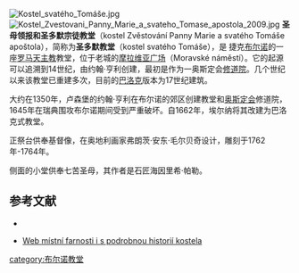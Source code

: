 [[File:Kostel_svatého_Tomáše.jpg|thumb]]
[[File:Kostel_Zvestovani_Panny_Marie_a_svateho_Tomase_apostola_2009.jpg|thumb]]
'''圣母领报和圣多默宗徒教堂'''（kostel Zvěstování Panny Marie a svatého Tomáše apoštola），简称为'''圣多默教堂'''（kostel svatého Tomáše），是 捷克[[布尔诺|布尔诺]]的一座[[罗马天主教|罗马天主教]]教堂，位于老城的[[摩拉维亚广场|摩拉维亚广场]]（Moravské náměstí）。它的起源可以追溯到14世纪，由约翰·亨利创建，最初是作为一奥斯定会[[修道院|修道院]]。几个世纪以来该教堂已重建多次，目前的[[巴洛克|巴洛克]]版本为17世纪建筑。

大约在1350年，卢森堡的约翰·亨利在布尔诺的郊区创建教堂和[[奥斯定会|奥斯定会]]修道院，1645年在瑞典围攻布尔诺期间受到严重破坏。自1662年，埃尔纳将其改建为巴洛克式教堂。
     
正祭台供奉基督像，在奥地利画家弗朗茨·安东·毛尔贝奇设计，雕刻于1762年-1764年。

侧面的小堂供奉七苦圣母，其作者是石匠海因里希·帕勒。

== 参考文献 ==
*{{cite book
 | author = Clemens d'Elpidio Janetschek
 | title = Das Augustiner-Eremitenstift S. Thomas in Brünn mit steter Bezugname auf die Klöster desselben Ordens in Mähren
 | publisher = Die päpstliche Benedictiner-Buchdruckerei in Brünn
 | location = Brünn
 | year = 1898 
 | pages = 347
 | volume = Erster Band
 | language = 德语
}}
{{Commonscat|Church of the Saint Thomas (Brno)}}
*[http://www.svtomas.net Web místní farnosti i s podrobnou historií kostela] {{Wayback|url=http://www.svtomas.net/ |date=20201127143451 }}

[[category:布尔诺教堂|category:布尔诺教堂]]